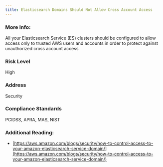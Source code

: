 ```yaml
---
title: Elasticsearch Domains Should Not Allow Cross Account Access
---
```


### More Info:

All your Elasticsearch Service (ES) clusters should be configured to allow access only to trusted AWS users and accounts in order to protect against unauthorized cross account access

### Risk Level

High

### Address

Security

### Compliance Standards

PCIDSS, APRA, MAS, NIST

### Additional Reading:

- [https://aws.amazon.com/blogs/security/how-to-control-access-to-your-amazon-elasticsearch-service-domain/](https://aws.amazon.com/blogs/security/how-to-control-access-to-your-amazon-elasticsearch-service-domain/)
